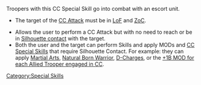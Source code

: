 {{section-special-skills}}


{{n4only}}
{{n4list}}
Troopers with this CC Special Skill go into combat with an escort unit.

{{skillbox |black| GUARD | ||<:>||<:>AUTOMATIC SKILL|| }}
{{skill-label | Optional }}
{{requirements}}
* The target of the [[CC Attack]] must be in [[LoF]] and [[ZoC]]. 
{{effects}}
{{update | PDF 2.1, July 2023}}
* Allows the user to perform a CC Attack but with no need to reach or be in [[Silhouette contact]] with the target. 
* Both the user and the target can perform Skills and apply MODs and [[CC Special Skill]]s that require Silhouette Contact. {{erratahighlight}}For example: they can apply [[Martial Arts]], [[Natural Born Warrior]], [[D-Charges]], or the [[Close Combat with Multiple Troopers | +1B MOD for each Allied Trooper engaged in CC]].{{erratahighlight-end}}
{{update-end}}


{{n4end}}



[[Category:Special Skills]]